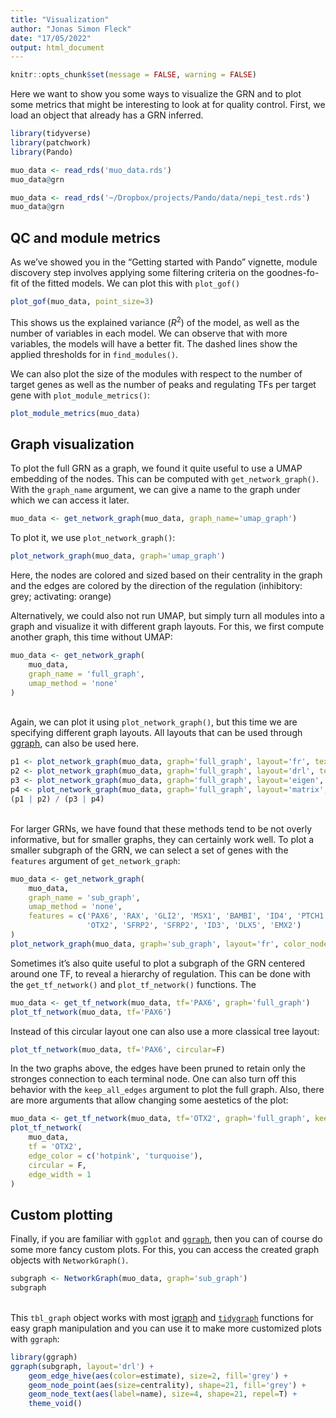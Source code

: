 ```yaml
---
title: "Visualization"
author: "Jonas Simon Fleck"
date: "17/05/2022"
output: html_document
---
```


```r
knitr::opts_chunk$set(message = FALSE, warning = FALSE)
```

Here we want to show you some ways to visualize the GRN and to plot some metrics that might be interesting to look at for quality control. First, we load an object that already has a GRN inferred.

```r
library(tidyverse)
library(patchwork)
library(Pando)
```

```r
muo_data <- read_rds('muo_data.rds')
muo_data@grn
```
```r
muo_data <- read_rds('~/Dropbox/projects/Pando/data/nepi_test.rds')
muo_data@grn
```

## QC and module metrics

As we've showed you in the "Getting started with Pando" vignette, module discovery step involves applying some filtering criteria on the goodnes-fo-fit of the fitted models. We can plot this with `plot_gof()`

```r
plot_gof(muo_data, point_size=3)
```

This shows us the explained variance ($R^2$) of the model, as well as the number of variables in each model. We can observe that with more variables, the models will have a better fit. The dashed lines show the applied thresholds for in `find_modules()`.

We can also plot the size of the modules with respect to the number of target genes as well as the number of peaks and regulating TFs per target gene with `plot_module_metrics()`:

```r
plot_module_metrics(muo_data)
```

## Graph visualization

To plot the full GRN as a graph, we found it quite useful to use a UMAP embedding of the nodes. This can be computed with `get_network_graph()`. With the `graph_name` argument, we can give a name to the graph under which we can access it later.

```r
muo_data <- get_network_graph(muo_data, graph_name='umap_graph')
```

To plot it, we use `plot_network_graph()`:

```r
plot_network_graph(muo_data, graph='umap_graph')
```

Here, the nodes are colored and sized based on their centrality in the graph and the edges are colored by the direction of the regulation (inhibitory: grey; activating: orange)

Alternatively, we could also not run UMAP, but simply turn all modules into a graph and visualize it with different graph layouts. For this, we first compute another graph, this time without UMAP:

```r
muo_data <- get_network_graph(
    muo_data, 
    graph_name = 'full_graph', 
    umap_method = 'none'
)
```
\
Again, we can plot it using `plot_network_graph()`, but this time we are specifying different graph layouts. All layouts that can be used through [ggraph](https://ggraph.data-imaginist.com/index.html), can also be used here.

```r
p1 <- plot_network_graph(muo_data, graph='full_graph', layout='fr', text_size=5)
p2 <- plot_network_graph(muo_data, graph='full_graph', layout='drl', text_size=5)
p3 <- plot_network_graph(muo_data, graph='full_graph', layout='eigen', text_size=5)
p4 <- plot_network_graph(muo_data, graph='full_graph', layout='matrix', text_size=5)
(p1 | p2) / (p3 | p4)
```
\
For larger GRNs, we have found that these methods tend to be not overly informative, but for smaller graphs, they can certainly work well. To plot a smaller subgraph of the GRN, we can select a set of genes with the `features` argument of `get_network_graph`:

```r
muo_data <- get_network_graph(
    muo_data, 
    graph_name = 'sub_graph', 
    umap_method = 'none',
    features = c('PAX6', 'RAX', 'GLI2', 'MSX1', 'BAMBI', 'ID4', 'PTCH1', 
                 'OTX2', 'SFRP2', 'SFRP2', 'ID3', 'DLX5', 'EMX2')
)
plot_network_graph(muo_data, graph='sub_graph', layout='fr', color_nodes=F, node_size=5)
```

Sometimes it's also quite useful to plot a subgraph of the GRN centered around one TF, to reveal a hierarchy of regulation. This can be done with the `get_tf_network()` and `plot_tf_network()` functions. The

```r
muo_data <- get_tf_network(muo_data, tf='PAX6', graph='full_graph')
plot_tf_network(muo_data, tf='PAX6')
```

Instead of this circular layout one can also use a more classical tree layout:

```r
plot_tf_network(muo_data, tf='PAX6', circular=F)
```

In the two graphs above, the edges have been pruned to retain only the stronges connection to each terminal node. One can also turn off this behavior with the `keep_all_edges` argument to plot the full graph. Also, there are more arguments that allow changing some aestetics of the plot:

```r
muo_data <- get_tf_network(muo_data, tf='OTX2', graph='full_graph', keep_all_edges = T)
plot_tf_network(
    muo_data, 
    tf = 'OTX2',
    edge_color = c('hotpink', 'turquoise'),
    circular = F,
    edge_width = 1
)
```

## Custom plotting

Finally, if you are familiar with `ggplot` and [`ggraph`](https://ggraph.data-imaginist.com/index.html), then you can of course do some more fancy custom plots. For this, you can access the created graph objects with `NetworkGraph()`.

```r
subgraph <- NetworkGraph(muo_data, graph='sub_graph')
subgraph
```
\
This `tbl_graph` object works with most [igraph](https://igraph.org/) and [`tidygraph`](https://tidygraph.data-imaginist.com/index.html) functions for easy graph manipulation and you can use it to make more customized plots with `ggraph`:

```r
library(ggraph)
ggraph(subgraph, layout='drl') +
    geom_edge_hive(aes(color=estimate), size=2, fill='grey') +
    geom_node_point(aes(size=centrality), shape=21, fill='grey') +
    geom_node_text(aes(label=name), size=4, shape=21, repel=T) +
    theme_void()
```
